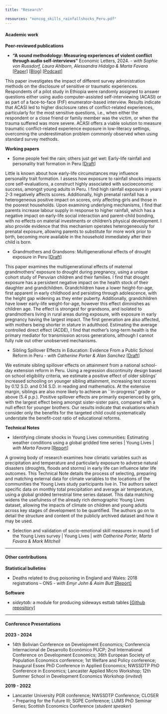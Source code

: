 ```yaml
---
title: "Research"

resources: "noncog_skills_rainfallshocks_Peru.pdf"
---
```


#### Academic work

**Peer-reviewed publications**

-   **"A sound methodology: Measuring experiences of violent conflict through audio self-interviews"** Economic Letters, 2024. - *with Sophie von Russdorf, Laura Ahlborn, Alessandra Hidalgo & Marta Favara* [\[Paper\]](https://doi.org/10.1016/j.econlet.2024.111879) [\[Blog\]](https://www.younglives.org.uk/news/a-sound-methodology) [\[Podcast\]](https://podcasts.ox.ac.uk/how-sound-methodology-improves-understanding-young-ethiopians-experience-conflict)

::: {.callout-tip title="Abstract" collapse="true"}
This paper investigates the impact of different survey administration methods on the disclosure of sensitive or traumatic experiences. Respondents of a pilot study in Ethiopia were randomly assigned to answer questions either using audio computer-assisted self-interviewing (ACASI) or as part of a face-to-face (FtF) enumerator-based interview. Results indicate that ACASI led to higher disclosure rates of conflict-related experiences, particularly for the most sensitive questions, i.e., when either the respondent or a close friend or family member was the victim, or when the trauma suffered was more severe. ACASI offers a viable solution to measure traumatic conflict-related experience exposure in low-literacy settings, overcoming the underestimation problem commonly observed when using standard survey methods.
:::

**Working papers**

-   Some people feel the rain; others just get wet: Early-life rainfall and personality trait formation in Peru [\[Draft\]](noncog_skills_rainfallshocks_Peru.pdf)

::: {.callout-tip title="Abstract" collapse="true"}
Little is known about how early-life circumstances may influence personality trait formation. I assess how exposure to rainfall shocks impacts core self-evaluations, a construct highly associated with socioeconomic success, amongst young adults in Peru. I find high rainfall exposure in years 2-3 negatively affects scores. Additionally, high prenatal rainfall has a heterogeneous positive impact on scores, only affecting girls and those in the poorest households. Upon examining underlying mechanisms, I find that parents increase labour supply in response to higher rainfall, which has a negative impact on early-life social interaction and parent-child bonding, with no effects on material investments or children’s physical development. I also provide evidence that this mechanism operates heterogeneously for prenatal exposure, allowing parents to substitute for more work prior to birth, becoming more available in the household immediately after their child is born.
:::

-   Grandmothers and Grandsons: Multigenerational effects of drought exposure in Peru [\[Draft\]](grandmothers_grandons_paper.pdf)

::: {.callout-tip title="Abstract" collapse="true"}
This paper examines the multigenerational effects of maternal grandmothers' exposure to drought during pregnancy, using a unique cohort study of Peruvian children and their families. I find that drought exposure has a persistent negative impact on the health stock of their daughter and grandchildren. Grandchildren have a lower height-for-age, first apparent in early childhood and persisting through adolescence, with the height gap widening as they enter puberty. Additionally, grandchildren have lower early-life weight-for-age, however this effect diminishes as children age. The effect is strongest for grandsons, and isolated to grandmothers living in rural areas during exposure, with exposure in early pregnancy having the largest impact. The first generation are also affected, with mothers being shorter in stature in adulthood. Estimating the average controlled direct effect (ACDE), I find that mother's long-term health is the primary mediator for transmission across generations, although I cannot fully rule out other unobserved mechanisms.
:::

-   Sibling Spillover Effects in Education: Evidence From a Public School Reform in Peru  - *with Catherine Porter & Alan Sanchez* [\[Draft\]](JEC_sibling_spillovers.pdf)

::: {.callout-tip title="Abstract" collapse="true"}
We estimate sibling spillover effects on attainment from a national school-day extension reform in Peru. Using a regression discontinuity design based on school eligibility criteria, we estimate a positive effect of older siblings' increased schooling on younger sibling attainment, increasing test scores by 0.12 S.D. and 0.14 S.D. in reading and mathematics. At the extensive margin, siblings are also more likely to achieve an ``in-progress'' grade or above (5.4 p.p.). Positive spillover effects are primarily experienced by girls, with the largest effect being amongst sister-sister pairs, compared with a null effect for younger brothers. Our results indicate that evaluations which consider only the benefits for the targeted child could systematically understate the benefit-cost ratio of educational reforms. 
:::

**Technical Notes**

-   Identifying climate shocks in Young Lives communities: Estimating weather conditions using a global gridded time series \| Young Lives \| *with Marta Favara* [\[Report\]](https://www.younglives.org.uk/publications/identifying-climate-shocks-young-lives-communities-estimating-weather-conditions-using)

::: {.callout-tip title="Abstract" collapse="true"}
A growing body of research examines how climatic variables such as precipitation and temperature and particularly exposure to adverse natural disasters (droughts, floods and storms) in early life can influence later life outcomes. This Technical Note details the process of selecting, preparing and matching external data for climate variables to the locations of the communities the Young Lives study participants live in. The authors select specific data on monthly total precipitation and average air temperature, using a global gridded terrestrial time series dataset. This data matching widens the usefulness of the already rich demographic Young Lives dataset, allowing the impacts of climate on children and young adults across key stages of development to be quantified. The authors go on to detail the structure and content of the publicly archived dataset and how it may be used.
:::

-   Selection and validation of socio-emotional skill measures in round 5 of the Young Lives survey \| Young Lives \| *with Catherine Porter, Marta Favara & Mark Mitchell*

------------------------------------------------------------------------

#### Other contributions

**Statistical bulletins**

-   Deaths related to drug poisoning in England and Wales: 2018 registrations -- ONS - *with Emyr John & Asim Butt* [\[Report\]](https://cy.ons.gov.uk/peoplepopulationandcommunity/birthsdeathsandmarriages/deaths/bulletins/deathsrelatedtodrugpoisoninginenglandandwales/2018registrations)

**Software**

-   *sideytab:* a module for producing sideways esttab tables [\[Github repository\]](https://github.com/gerrymcquade/sideytab)

------------------------------------------------------------------------

#### Conference Presentations

**2023 - 2024**

-   14th Bolivian Conference on Development Economics; Conferencia Internacional de Desarrollo Económico PUCP; 2nd International Conference on Development Economics; 36th European Society of Population Economics conference; 1st Welfare and Policy conference; Inaugural Essex PhD Conference in Applied Economics; NWSSDTP PhD Conference in Economics; Lancaster Applied Micro Workshop; 12th Summer School in Development Economics Workshop (*invited*)

**2019 - 2022**

-   Lancaster University PGR conference; NWSSDTP Conference; CLOSER -- Preparing for the Future III; SGPE Conference; LUMS PhD Seminar Series; Scottish Economics Conference (*student speaker*)
